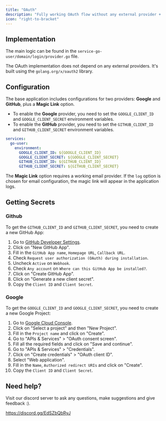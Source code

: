 ```yaml
---
title: "OAuth"
description: "Fully working OAuth flow without any external provider + Magic Links"
icon: "right-to-bracket"
---
```


## Implementation

The main logic can be found in the `service-go-user/domain/login/provider.go` file.

The OAuth implementation does not depend on any external providers. It's built using the `golang.org/x/oauth2` library.

## Configuration

The base application includes configurations for two providers: **Google** and **GitHub**, plus a **Magic Link** option.

- To enable the **Google** provider, you need to set the `GOOGLE_CLIENT_ID` and `GOOGLE_CLIENT_SECRET` environment variables.
- To enable the **GitHub** provider, you need to set the `GITHUB_CLIENT_ID` and `GITHUB_CLIENT_SECRET` environment variables.

```yaml
services:
  go-user:
    environment:
      GOOGLE_CLIENT_ID: ${GOOGLE_CLIENT_ID}
      GOOGLE_CLIENT_SECRET: ${GOOGLE_CLIENT_SECRET}
      GITHUB_CLIENT_ID: ${GITHUB_CLIENT_ID}
      GITHUB_CLIENT_SECRET: ${GITHUB_CLIENT_SECRET}
```

The **Magic Link** option requires a working email provider. If the `log` option is chosen for email configuration, the magic link will appear in the application logs.

## Getting Secrets

### Github

To get the `GITHUB_CLIENT_ID` and `GITHUB_CLIENT_SECRET`, you need to create a new GitHub App:

1. Go to [GitHub Developer Settings](https://github.com/settings/apps).
2. Click on "New GitHub App".
3. Fill in the `GitHub App name`, `Homepage URL`, `Callback URL`.
4. Check `Request user authorization (OAuth) during installation`.
5. Uncheck `Active` on `Webhook`.
6. Check `Any account` on `Where can this GitHub App be installed?`.
7. Click on "Create GitHub App".
8. Click on "Generate a new client secret".
9. Copy the `Client ID` and `Client Secret`.

### Google

To get the `GOOGLE_CLIENT_ID` and `GOOGLE_CLIENT_SECRET`, you need to create a new Google Project:

1. Go to [Google Cloud Console](https://console.cloud.google.com/).
2. Click on "Select a project" and then "New Project".
3. Fill in the `Project name` and click on "Create".
4. Go to "APIs & Services" > "OAuth consent screen".
5. Fill all the required fields and click on "Save and continue".
6. Go to "APIs & Services" > "Credentials".
7. Click on "Create credentials" > "OAuth client ID".
8. Select "Web application".
9. Fill in the `Name`, `Authorized redirect URIs` and click on "Create".
10. Copy the `Client ID` and `Client Secret`.

## Need help?

Visit our discord server to ask any questions, make suggestions and give feedback :).

https://discord.gg/EdSZbQbRyJ

